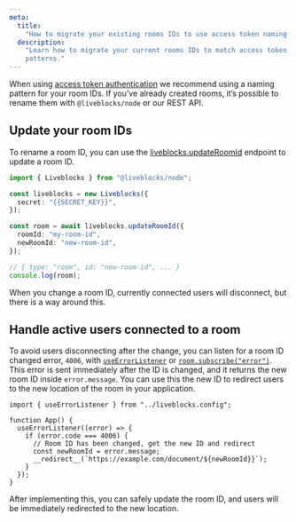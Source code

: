 ```yaml
---
meta:
  title:
    "How to migrate your existing rooms IDs to use access token naming patterns"
  description:
    "Learn how to migrate your current rooms IDs to match access token naming
    patterns."
---
```


When using [access token authentication](/docs/authentication/access-token) we
recommend using a naming pattern for your room IDs. If you’ve already created
rooms, it’s possible to rename them with `@liveblocks/node` or our REST API.

## Update your room IDs

To rename a room ID, you can use the
[liveblocks.updateRoomId](/docs/api-reference/liveblocks-node#post-rooms-update-roomId)
endpoint to update a room ID.

```ts
import { Liveblocks } from "@liveblocks/node";

const liveblocks = new Liveblocks({
  secret: "{{SECRET_KEY}}",
});

const room = await liveblocks.updateRoomId({
  roomId: "my-room-id",
  newRoomId: "new-room-id",
});

// { type: "room", id: "new-room-id", ... }
console.log(room);
```

When you change a room ID, currently connected users will disconnect, but there
is a way around this.

## Handle active users connected to a room

To avoid users disconnecting after the change, you can listen for a room ID
changed error, `4006`, with
[`useErrorListener`](/docs/api-reference/liveblocks-react#useErrorListener) or
[`room.subscribe("error")`](/docs/api-reference/liveblocks-client#Room.subscribe.error).
This error is sent immediately after the ID is changed, and it returns the new
room ID inside `error.message`. You can use this the new ID to redirect users to
the new location of the room in your application.

```tsx
import { useErrorListener } from "../liveblocks.config";

function App() {
  useErrorListener((error) => {
    if (error.code === 4006) {
      // Room ID has been changed, get the new ID and redirect
      const newRoomId = error.message;
      __redirect__(`https://example.com/document/${newRoomId}}`);
    }
  });
}
```

After implementing this, you can safely update the room ID, and users will be
immediately redirected to the new location.
